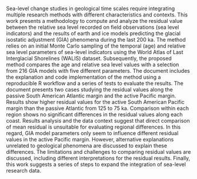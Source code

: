 Sea-level change studies in geological time scales require integrating multiple research methods with different characteristics and contexts. This work presents a methodology to compute and analyze the residual value between the relative sea level recorded on field observations (sea level indicators) and the results of earth and ice models predicting the glacial isostatic adjustment (GIA) phenomena during the last 200 ka. The method relies on an initial Monte Carlo sampling of the temporal (age) and relative sea level parameters of sea-level indicators using the World Atlas of Last Interglacial Shorelines (WALIS) dataset. Subsequently, the proposed method compares the age and relative sea level values with a selection from 216 GIA models with five different parameters. The document includes the explanation and code implementation of the method using a reproducible R workflow and a series of tests to evaluate the results. The document presents two cases studying the residual values along the passive South American Atlantic margin and the active Pacific margin. Results show higher residual values for the active South American Pacific margin than the passive Atlantic from 125 to 75 ka. Comparison within each region shows no significant differences in the residual values along each coast. Results analysis and the data context suggest that direct comparison of mean residual is unsuitable for evaluating regional differences. In this regard, GIA model parameters only seem to influence different residual values in the active Pacific margin. However, alternative explanations unrelated to geological phenomena are discussed to explain these differences. The limitations and challenges to comparing residual values are discussed, including different interpretations for the residual results. Finally, this work suggests a series of steps to expand the integration of sea-level research data.

